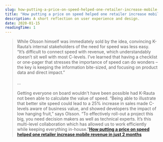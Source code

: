 ```yaml
---
slug: how-putting-a-price-on-speed-helped-one-retailer-increase-mobile-revenue-in-just-2-months
title: "How putting a price on speed helped one retailer increase mobile revenue in just 2 months"
description: A short reflection on user experience and design.
date: 2020-01-15
readingTime: 1
---
```


>While Olsson himself was immediately sold by the idea, convincing K-Rauta’s internal stakeholders of the need for speed was less easy. “It’s difficult to connect speed with revenue, which understandably doesn’t sit well with most C-levels. I’ve learned that having a checklist or one-pager that stresses the importance of speed can do wonders – the key is keeping the information bite-sized, and focusing on product data and direct impact.”
<br /><br />
...
<br /><br />
Getting everyone on board wouldn't have been possible had K-Rauta not been able to calculate the value of speed. “Being able to illustrate that better site speed could lead to a 25% increase in sales made C-levels aware of business value, and showed developers the impact of low hanging fruit,” says Olsson. “To effectively roll-out a project this big, you need decision makers as well as technical experts. It’s this multi-level collaboration which has allowed us to work efficiently while keeping everything in-house.”**<a href="https://www.thinkwithgoogle.com/intl/en-154/insights-inspiration/case-studies/how-putting-price-speed-helped-one-retailer-increase-mobile-revenue-just-2-months/">How putting a price on speed helped one retailer increase mobile revenue in just 2 months</a>**